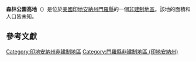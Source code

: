 {{noteTA
|G1=USState
|G2=地名
|G3=Unit
}}
{{Infobox settlement
|official_name            = 森林公園高地
|native_name = Forest Park Heights
|settlement_type          = [[非建制地區|非建制地區]]
|image_skyline            = 
|imagesize                = 
|pushpin_map              = USA Indiana
|pushpin_label            = 森林公園高地
|pushpin_label_position   = top
|pushpin_map_caption      = 森林公園高地在印地安納州的位置
|subdivision_type         = [[世界政區索引|國家]]
|subdivision_type1        = [[美国州份|州份]]
|subdivision_type2        = [[印地安納州行政区划|縣]]
|subdivision_name         = [[美国|美国]]
|subdivision_name1        = [[印地安納州|印地安納州]]
|subdivision_name2        = [[門羅縣_(印地安納州)|門羅縣]]
|elevation_ft             = 820
|elevation_m              = 250
|area_total_km2           = 
|area_total_sq_mi         = 
|area_land_km2            = 
|area_land_sq_mi          = 
|area_water_km2           = 
|area_water_sq_mi         = 
|population_as_of         = 2010
|population_footnotes     = 
|population_total         = 
|population_metro         = 
|population_density_km2   = auto
|population_density_sq_mi = auto
|timezone                 = [[北美东部时区|北美东部时区]]
|utc_offset               = -5
|coordinates              = {{coord|39|12|34|N|86|35|19|W|display=inline,title}}
| coor_pinpoint           = 
| coordinates_footnotes   = 
|timezone_DST             = EDT
|utc_offset_DST           = -4
|postal_code_type         = [[美國郵區編號|郵區編號]]
|postal_code              = 47404
|area_code                = {{link-en|电话区号812|Area code 812|812}}
|blank_name = [[地名信息系统|GNIS ID]]
|blank_info = 434664<ref name="GNIS">{{cite gnis|434664|Forest Park Heights}}</ref>
}}
'''森林公園高地'''（{{lang-en|Forest Park Heights}}）是位於[[美國|美國]][[印地安納州|印地安納州]][[門羅縣_(印地安納州)|門羅縣]]的一個[[非建制地區|非建制地區]]。該地的面積和人口皆未知。

== 參考文獻 ==
{{reflist}}

{{門羅縣 (印地安納州)}}

{{DEFAULTSORT:Forest Park Heights}}
[[Category:印地安納州非建制地區|Category:印地安納州非建制地區]]
[[Category:門羅縣非建制地區_(印地安納州)|Category:門羅縣非建制地區 (印地安納州)]]

{{Indiana-geo-stub}}